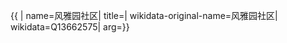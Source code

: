 {{ {{{1|PRC admin/showdata}}}|
name=风雅园社区|
title=|
wikidata-original-name=风雅园社区|
wikidata=Q13662575|
arg={{{arg|}}}}}